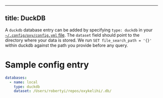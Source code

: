 ***

## title: DuckDB

A `duckdb` database entry can be added by specifying `type: duckdb` in your
[`~/.config/oxy/config.yml` file](/learn-about-oxy/config). The `dataset`
field should point to the directory where your data is stored. We run `SET
file_search_path = '{}'` within duckdb against the path you provide before any
query.

# Sample config entry

```yaml
databases:
  - name: local
    type: duckdb
    dataset: /Users/robertyi/repos/oxykelihi/.db/
```
